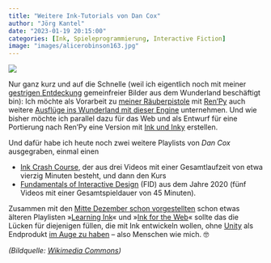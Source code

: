 ```yaml
---
title: "Weitere Ink-Tutorials von Dan Cox"
author: "Jörg Kantel"
date: "2023-01-19 20:15:00"
categories: [Ink, Spieleprogrammierung, Interactive Fiction]
image: "images/alicerobinson163.jpg"
---
```


[![](images/alicerobinson163-b.jpg)](https://upload.wikimedia.org/wikipedia/commons/d/d0/Alice%27s_Adventures_in_Wonderland_-_Carroll%2C_Robinson_-_S163_-_%27Up%2C_lazy_thing%21%27_said_the_Queen.jpg)

Nur ganz kurz und auf die Schnelle (weil ich eigentlich noch mit meiner [gestrigen Entdeckung](https://kantel.github.io/posts/2023011802_gemeinfreie_alice/) gemeinfreier Bilder aus dem Wunderland beschäftigt bin): Ich möchte als Vorarbeit zu [meiner Räuberpistole](https://kantel.github.io/posts/2022122102_alien_invasion_stage_1/) mit [Ren'Py](http://cognitiones.kantel-chaos-team.de/multimedia/spieleprogrammierung/renpy.html) auch weitere [Ausflüge ins Wunderland mit dieser Engine](https://kantel.github.io/posts/2022122001_alice_renpy/) unternehmen. Und wie bisher möchte ich parallel dazu für das Web und als Entwurf für eine Portierung nach Ren'Py eine Version mit [Ink und Inky](http://cognitiones.kantel-chaos-team.de/multimedia/spieleprogrammierung/inkle.html) erstellen.

Und dafür habe ich heute noch zwei weitere Playlists von *Dan Cox* ausgegraben, einmal einen

- [Ink Crash Course](https://www.youtube.com/playlist?list=PLlXuD3kyVEr4gYqW2WvaaGPZgeZTV3Xpk), der aus drei Videos mit einer Gesamtlaufzeit von etwa vierzig Minuten besteht, und dann den Kurs
- [Fundamentals of Interactive Design](https://www.youtube.com/playlist?list=PLlXuD3kyVEr716LluDsw4l4p6HA-gdfj1) (FID) aus dem Jahre 2020 (fünf Videos mit einer Gesamtspieldauer von 45 Minuten).

Zusammen mit den [Mitte Dezember schon vorgestellten](https://kantel.github.io/posts/2022121801_inkle_web/) schon etwas älteren Playlisten »[Learning Ink](https://www.youtube.com/playlist?list=PLlXuD3kyVEr6gV8jjx98eUfRkYbb3u1v6)« und »[Ink for the Web](https://www.youtube.com/playlist?list=PLlXuD3kyVEr7O5yqPprSfx1aF8WypzyHh)« sollte das die Lücken für diejenigen füllen, die mit Ink entwickeln wollen, ohne [Unity](http://cognitiones.kantel-chaos-team.de/multimedia/spieleprogrammierung/unity.html) als Endprodukt [im Auge zu haben](https://kantel.github.io/posts/2022121601_renpy_ink/) -- also Menschen wie mich.&nbsp;🤓

*(Bildquelle: [Wikimedia Commons](https://commons.wikimedia.org/wiki/File:Alice%27s_Adventures_in_Wonderland_-_Carroll,_Robinson_-_S163_-_%27Up,_lazy_thing!%27_said_the_Queen.jpg))*